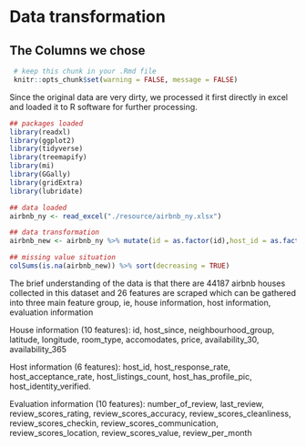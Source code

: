 # Data transformation

## The Columns we chose

```r
 # keep this chunk in your .Rmd file
 knitr::opts_chunk$set(warning = FALSE, message = FALSE)
```


Since the original data are very dirty, we processed it first directly in excel and loaded it to R software for further processing.

```r
## packages loaded
library(readxl)
library(ggplot2)
library(tidyverse)
library(treemapify)
library(mi)
library(GGally)
library(gridExtra)
library(lubridate)
```

```r
## data loaded
airbnb_ny <- read_excel("./resource/airbnb_ny.xlsx")
```

```r
## data transformation
airbnb_new <- airbnb_ny %>% mutate(id = as.factor(id),host_id = as.factor(host_id))
```


```r
## missing value situation
colSums(is.na(airbnb_new)) %>% sort(decreasing = TRUE)
```

The brief understanding of the data is that there are 44187 airbnb houses collected in this dataset and 26 features are scraped which can be gathered into three main feature group, ie, house information, host information, evaluation information

House information (10 features): id, host_since, neighbourhood_group, latitude, longitude, room_type, accomodates, price, availability_30, availability_365

Host information (6 features): host_id, host_response_rate, host_acceptance_rate, host_listings_count, host_has_profile_pic, host_identity_verified.

Evaluation information (10 features): number_of_review, last_review, review_scores_rating, review_scores_accuracy, review_scores_cleanliness, review_scores_checkin, review_scores_communication, review_scores_location, review_scores_value, review_per_month


